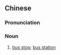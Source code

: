 {{also|汽车站}}
==Chinese==
{{zh-forms|s=汽车站|type=21}}

===Pronunciation===
{{zh-pron
|m=qìchēzhàn
|c=hei3 ce1 zaam6
|cat=n
}}

===Noun===
{{zh-noun}}

# [[bus stop]]; [[bus station]]